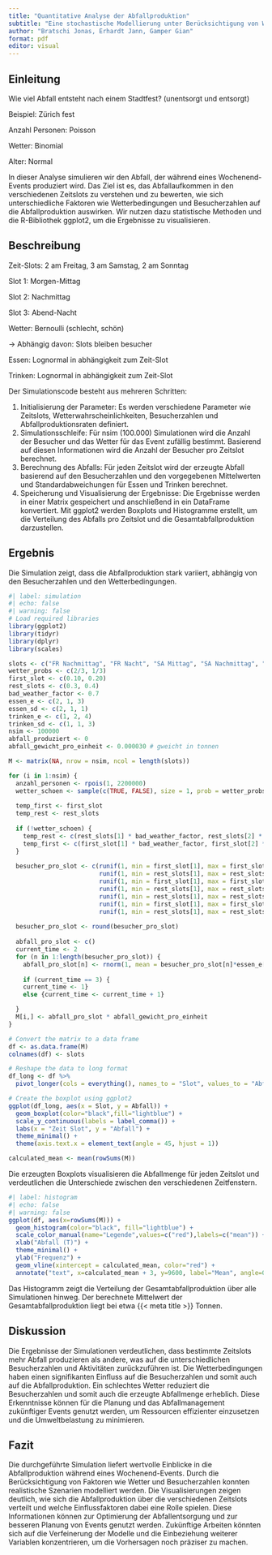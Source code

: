 ```yaml
---
title: "Quantitative Analyse der Abfallproduktion"
subtitle: "Eine stochastische Modellierung unter Berücksichtigung von Wetterbedingungen und Besucherströmen"
author: "Bratschi Jonas, Erhardt Jann, Gamper Gian"
format: pdf
editor: visual  
---
```


## Einleitung

Wie viel Abfall entsteht nach einem Stadtfest? (unentsorgt und entsorgt)

Beispiel: Zürich fest

Anzahl Personen: Poisson

Wetter: Binomial

Alter: Normal

In dieser Analyse simulieren wir den Abfall, der während eines Wochenend-Events produziert wird. Das Ziel ist es, das Abfallaufkommen in den verschiedenen Zeitslots zu verstehen und zu bewerten, wie sich unterschiedliche Faktoren wie Wetterbedingungen und Besucherzahlen auf die Abfallproduktion auswirken. Wir nutzen dazu statistische Methoden und die R-Bibliothek ggplot2, um die Ergebnisse zu visualisieren.

## Beschreibung

Zeit-Slots: 2 am Freitag, 3 am Samstag, 2 am Sonntag

Slot 1: Morgen-Mittag

Slot 2: Nachmittag

Slot 3: Abend-Nacht

Wetter: Bernoulli (schlecht, schön)

-\> Abhängig davon: Slots bleiben besucher

Essen: Lognormal in abhängigkeit zum Zeit-Slot

Trinken: Lognormal in abhängigkeit zum Zeit-Slot

Der Simulationscode besteht aus mehreren Schritten:

1. Initialisierung der Parameter: Es werden verschiedene Parameter wie Zeitslots, Wetterwahrscheinlichkeiten, Besucherzahlen und Abfallproduktionsraten definiert.
2. Simulationsschleife: Für nsim (100.000) Simulationen wird die Anzahl der Besucher und das Wetter für das Event zufällig bestimmt. Basierend auf diesen Informationen wird die Anzahl der Besucher pro Zeitslot berechnet.
3. Berechnung des Abfalls: Für jeden Zeitslot wird der erzeugte Abfall basierend auf den Besucherzahlen und den vorgegebenen Mittelwerten und Standardabweichungen für Essen und Trinken berechnet.
4. Speicherung und Visualisierung der Ergebnisse: Die Ergebnisse werden in einer Matrix gespeichert und anschließend in ein DataFrame konvertiert. Mit ggplot2 werden Boxplots und Histogramme erstellt, um die Verteilung des Abfalls pro Zeitslot und die Gesamtabfallproduktion darzustellen.


## Ergebnis

Die Simulation zeigt, dass die Abfallproduktion stark variiert, abhängig von den Besucherzahlen und den Wetterbedingungen.

```r
#| label: simulation
#| echo: false
#| warning: false
# Load required libraries
library(ggplot2)
library(tidyr)
library(dplyr)
library(scales)

slots <- c("FR Nachmittag", "FR Nacht", "SA Mittag", "SA Nachmittag", "SA Nacht", "SO Mittag", "SO Nachmittag")
wetter_probs <- c(2/3, 1/3)
first_slot <- c(0.10, 0.20)
rest_slots <- c(0.3, 0.4)
bad_weather_factor <- 0.7
essen_e <- c(2, 1, 3)
essen_sd <- c(2, 1, 1)
trinken_e <- c(1, 2, 4)
trinken_sd <- c(1, 1, 3)
nsim <- 100000
abfall_produziert <- 0
abfall_gewicht_pro_einheit <- 0.000030 # gweicht in tonnen

M <- matrix(NA, nrow = nsim, ncol = length(slots))

for (i in 1:nsim) {
  anzahl_personen <- rpois(1, 2200000)
  wetter_schoen <- sample(c(TRUE, FALSE), size = 1, prob = wetter_probs)
  
  temp_first <- first_slot
  temp_rest <- rest_slots
  
  if (!wetter_schoen) {
    temp_rest <- c(rest_slots[1] * bad_weather_factor, rest_slots[2] * bad_weather_factor)
    temp_first <- c(first_slot[1] * bad_weather_factor, first_slot[2] * bad_weather_factor)
  }
  
  besucher_pro_slot <- c(runif(1, min = first_slot[1], max = first_slot[2]) * anzahl_personen,
                         runif(1, min = rest_slots[1], max = rest_slots[2]) * anzahl_personen,
                         runif(1, min = first_slot[1], max = first_slot[2]) * anzahl_personen,
                         runif(1, min = rest_slots[1], max = rest_slots[2]) * anzahl_personen,
                         runif(1, min = rest_slots[1], max = rest_slots[2]) * anzahl_personen,
                         runif(1, min = first_slot[1], max = first_slot[2]) * anzahl_personen,
                         runif(1, min = rest_slots[1], max = rest_slots[2]) * anzahl_personen)
  
  besucher_pro_slot <- round(besucher_pro_slot)
  
  abfall_pro_slot <- c()
  current_time <- 2
  for (n in 1:length(besucher_pro_slot)) {
    abfall_pro_slot[n] <- rnorm(1, mean = besucher_pro_slot[n]*essen_e[current_time], sd = sqrt(besucher_pro_slot[n]*essen_sd[current_time]^2))
    
    if (current_time == 3) {
    current_time <- 1}
    else {current_time <- current_time + 1}

  }
  M[i,] <- abfall_pro_slot * abfall_gewicht_pro_einheit
}

# Convert the matrix to a data frame
df <- as.data.frame(M)
colnames(df) <- slots

# Reshape the data to long format
df_long <- df %>%
  pivot_longer(cols = everything(), names_to = "Slot", values_to = "Abfall")

# Create the boxplot using ggplot2
ggplot(df_long, aes(x = Slot, y = Abfall)) +
  geom_boxplot(color="black",fill="lightblue") +
  scale_y_continuous(labels = label_comma()) +
  labs(x = "Zeit Slot", y = "Abfall") +
  theme_minimal() +
  theme(axis.text.x = element_text(angle = 45, hjust = 1))

calculated_mean <- mean(rowSums(M))
```

Die erzeugten Boxplots visualisieren die Abfallmenge für jeden Zeitslot und verdeutlichen die Unterschiede zwischen den verschiedenen Zeitfenstern.

```r
#| label: histogram
#| echo: false
#| warning: false
ggplot(df, aes(x=rowSums(M))) + 
  geom_histogram(color="black", fill="lightblue") +
  scale_color_manual(name="Legende",values=c("red"),labels=c("mean")) +
  xlab("Abfall (T)") +
  theme_minimal() +
  ylab("Frequenz") + 
  geom_vline(xintercept = calculated_mean, color="red") +
  annotate("text", x=calculated_mean + 3, y=9600, label="Mean", angle=0, color="red")
```

Das Histogramm zeigt die Verteilung der Gesamtabfallproduktion über alle Simulationen hinweg. Der berechnete Mittelwert der Gesamtabfallproduktion liegt bei etwa {{< meta title >}} Tonnen.

## Diskussion

Die Ergebnisse der Simulationen verdeutlichen, dass bestimmte Zeitslots mehr Abfall produzieren als andere, was auf die unterschiedlichen Besucherzahlen und Aktivitäten zurückzuführen ist. Die Wetterbedingungen haben einen signifikanten Einfluss auf die Besucherzahlen und somit auch auf die Abfallproduktion. Ein schlechtes Wetter reduziert die Besucherzahlen und somit auch die erzeugte Abfallmenge erheblich. Diese Erkenntnisse können für die Planung und das Abfallmanagement zukünftiger Events genutzt werden, um Ressourcen effizienter einzusetzen und die Umweltbelastung zu minimieren. 

## Fazit

Die durchgeführte Simulation liefert wertvolle Einblicke in die Abfallproduktion während eines Wochenend-Events. Durch die Berücksichtigung von Faktoren wie Wetter und Besucherzahlen konnten realistische Szenarien modelliert werden. Die Visualisierungen zeigen deutlich, wie sich die Abfallproduktion über die verschiedenen Zeitslots verteilt und welche Einflussfaktoren dabei eine Rolle spielen. Diese Informationen können zur Optimierung der Abfallentsorgung und zur besseren Planung von Events genutzt werden. Zukünftige Arbeiten könnten sich auf die Verfeinerung der Modelle und die Einbeziehung weiterer Variablen konzentrieren, um die Vorhersagen noch präziser zu machen.



